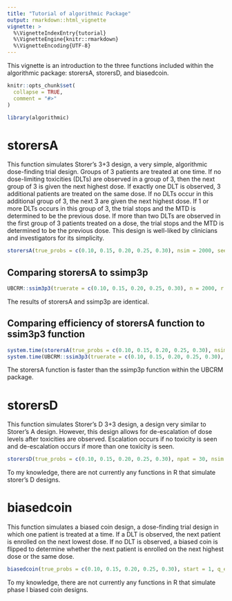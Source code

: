 ```yaml
---
title: "Tutorial of algorithmic Package"
output: rmarkdown::html_vignette
vignette: >
  %\VignetteIndexEntry{tutorial}
  %\VignetteEngine{knitr::rmarkdown}
  %\VignetteEncoding{UTF-8}
---
```

This vignette is an introduction to the three functions included within the algorithmic package: storersA, storersD, and biasedcoin. 

```r
knitr::opts_chunk$set(
  collapse = TRUE,
  comment = "#>"
)
```

```r
library(algorithmic)
```

# storersA
This function simulates Storer's 3+3 design, a very simple, algorithmic dose-finding trial design. Groups of 3 patients are treated at one time. If no dose-limiting toxicities (DLTs) are observed in a group of 3, then the next group of 3 is given the next highest dose. If exactly one DLT is observed, 3 additional patients are treated on the same dose. If no DLTs occur in this additional group of 3, the next 3 are given the next highest dose. If 1 or more DLTs occurs in this group of 3, the trial stops and the MTD is determined to be the previous dose. If more than two DLTs are observed in the first group of 3 patients treated on a dose, the trial stops and the MTD is determined to be the previous dose. This design is well-liked by clinicians and investigators for its simplicity. 

```r
storersA(true_probs = c(0.10, 0.15, 0.20, 0.25, 0.30), nsim = 2000, seed = 10071998)
```

## Comparing storersA to ssimp3p
```r
UBCRM::ssim3p3(truerate = c(0.10, 0.15, 0.20, 0.25, 0.30), n = 2000, r = 4, seed = 10071998)$data[,5]
```

The results of storersA and ssimp3p are identical. 

## Comparing efficiency of storersA function to ssim3p3 function
```r
system.time(storersA(true_probs = c(0.10, 0.15, 0.20, 0.25, 0.30), nsim = 2000, seed = 10071998))
system.time(UBCRM::ssim3p3(truerate = c(0.10, 0.15, 0.20, 0.25, 0.30), n = 2000, r = 4, seed = 10071998))
```
The storersA function is faster than the ssimp3p function within the UBCRM package. 

# storersD
This function simulates Storer's D 3+3 design, a design very similar to Storer's A design. However, this design allows for de-escalation of dose levels after toxicities are observed. Escalation occurs if no toxicity is seen and de-escalation occurs if more than one toxicity is seen. 

```r
storersD(true_probs = c(0.10, 0.15, 0.20, 0.25, 0.30), npat = 30, nsim = 2000, seed = 10071998)
```
To my knowledge, there are not currently any functions in R that simulate storer's D designs. 

# biasedcoin
This function simulates a biased coin design, a dose-finding trial design in which one patient is treated at a time. If a DLT is observed, the next patient is enrolled on the next lowest dose. If no DLT is observed, a biased coin is flipped to determine whether the next patient is enrolled on the next highest dose or the same dose. 

```r
biasedcoin(true_probs = c(0.10, 0.15, 0.20, 0.25, 0.30), start = 1, q_esc = 0.60, npat = 30, nsim = 2000, seed = 10071998)
```

To my knowledge, there are not currently any functions in R that simulate phase I biased coin designs. 


